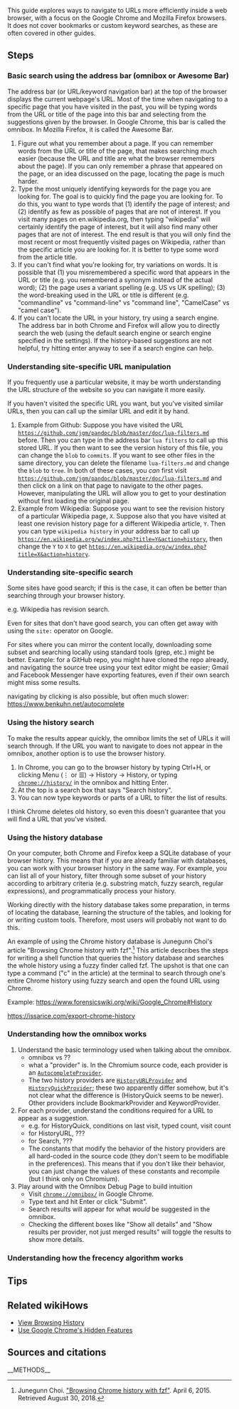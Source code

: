 This guide explores ways to navigate to URLs more efficiently inside a web browser, with a focus on the Google Chrome and Mozilla Firefox browsers. It does not cover bookmarks or custom keyword searches, as these are often covered in other guides.

==Steps==

===Basic search using the address bar (omnibox or Awesome Bar)===

The address bar (or URL/keyword navigation bar) at the top of the browser displays the current webpage's URL. Most of the time when navigating to a specific page that you have visited in the past, you will be typing words from the URL or title of the page into this bar and selecting from the suggestions given by the browser. In Google Chrome, this bar is called the omnibox. In Mozilla Firefox, it is called the Awesome Bar.

# Figure out what you remember about a page. If you can remember words from the URL or title of the page, that makes searching much easier (because the URL and title are what the browser remembers about the page). If you can only remember a phrase that appeared on the page, or an idea discussed on the page, locating the page is much harder.
# Type the most uniquely identifying keywords for the page you are looking for. The goal is to quickly find the page you are looking for. To do this, you want to type words that (1) identify the page of interest; and (2) identify as few as possible of pages that are not of interest. If you visit many pages on en.wikipedia.org, then typing "wikipedia" will certainly identify the page of interest, but it will also find many other pages that are not of interest. The end result is that you will only find the most recent or most frequently visited pages on Wikipedia, rather than the specific article you are looking for. It is better to type some word from the article title.
# If you can't find what you're looking for, try variations on words. It is possible that (1) you misremembered a specific word that appears in the URL or title (e.g. you remembered a synonym instead of the actual word); (2) the page uses a variant spelling (e.g. US vs UK spelling); (3) the word-breaking used in the URL or title is different (e.g. "commandline" vs "command-line" vs "command line", "CamelCase" vs "camel case").
# If you can't locate the URL in your history, try using a search engine. The address bar in both Chrome and Firefox will allow you to directly search the web (using the default search engine or search engine specified in the settings). If the history-based suggestions are not helpful, try hitting enter anyway to see if a search engine can help.

===Understanding site-specific URL manipulation===

If you frequently use a particular website, it may be worth understanding the URL structure of the website so you can navigate it more easily.

If you haven't visited the specific URL you want, but you've visited similar URLs, then you can call up the similar URL and edit it by hand.

# Example from Github: Suppose you have visited the URL <code>https://github.com/jgm/pandoc/blob/master/doc/lua-filters.md</code> before. Then you can type in the address bar <code>lua filters</code> to call up this stored URL. If you then want to see the version history of this file, you can change the <code>blob</code> to <code>commits</code>. If you want to see other files in the same directory, you can delete the filename <code>lua-filters.md</code> and change the <code>blob</code> to <code>tree</code>. In both of these cases, you ''can'' first visit <code>https://github.com/jgm/pandoc/blob/master/doc/lua-filters.md</code> and then click on a link on that page to navigate to the other pages. However, manipulating the URL will allow you to get to your destination without first loading the original page.
# Example from Wikipedia: Suppose you want to see the revision history of a particular Wikipedia page, <code>X</code>. Suppose also that you have visited at least one revision history page for a different Wikipedia article, <code>Y</code>. Then you can type <code>wikipedia history</code> in your address bar to call up <code>https://en.wikipedia.org/w/index.php?title=Y&action=history</code>, then change the <code>Y</code> to <code>X</code> to get <code>https://en.wikipedia.org/w/index.php?title=X&action=history</code>.

===Understanding site-specific search===

Some sites have good search; if this is the case, it can often be better than searching through your browser history.

e.g. Wikipedia has revision search.

Even for sites that don't have good search, you can often get away with using the <code>site:</code> operator on Google.

For sites where you can mirror the content locally, downloading some subset and searching locally using standard tools (grep, etc.) might be better. Example: for a GitHub repo, you might have cloned the repo already, and navigating the source tree using your text editor might be easier; Gmail and Facebook Messenger have exporting features, even if their own search might miss some results.

navigating by clicking is also possible, but often much slower: https://www.benkuhn.net/autocomplete

===Using the history search===

To make the results appear quickly, the omnibox limits the set of URLs it will search through. If the URL you want to navigate to does not appear in the omnibox, another option is to use the browser history.

# In Chrome, you can go to the browser history by typing Ctrl+H, or clicking Menu (⋮ or ☰) → History → History, or typing <code>chrome://history/</code> in the omnibox and hitting Enter.
# At the top is a search box that says "Search history".
# You can now type keywords or parts of a URL to filter the list of results.

I think Chrome deletes old history, so even this doesn't guarantee that you will find a URL that you've visited.

===Using the history database===

On your computer, both Chrome and Firefox keep a SQLite database of your browser history. This means that if you are already familiar with databases, you can work with your browser history in the same way. For example, you can list all of your history, filter through some subset of your history according to arbitrary criteria (e.g. substring match, fuzzy search, regular expressions), and programmatically process your history.

Working directly with the history database takes some preparation, in terms of locating the database, learning the structure of the tables, and looking for or writing custom tools. Therefore, most users will probably not want to do this.

An example of using the Chrome history database is Junegunn Choi's article "Browsing Chrome history with fzf".<ref>Junegunn Choi. [https://junegunn.kr/2015/04/browsing-chrome-history-with-fzf/ "Browsing Chrome history with fzf"]. April 6, 2015. Retrieved August 30, 2018.</ref> This article describes the steps for writing a shell function that queries the history database and searches the whole history using a fuzzy finder called fzf. The upshot is that one can type a command ("c" in the article) at the terminal to search through one's entire Chrome history using fuzzy search and open the found URL using Chrome.

Example: https://www.forensicswiki.org/wiki/Google_Chrome#History

https://issarice.com/export-chrome-history

===Understanding how the omnibox works===

# Understand the basic terminology used when talking about the omnibox.
#* omnibox vs ??
#* what a "provider" is. In the Chromium source code, each provider is an [https://cs.chromium.org/chromium/src/components/omnibox/browser/autocomplete_provider.h?l=129&rcl=aa6aaad888ee4619f709de684992cac9b5d69075 <code>AutocompleteProvider</code>].
#* The two history providers are [https://cs.chromium.org/chromium/src/components/omnibox/browser/history_url_provider.h?l=190&rcl=aa6aaad888ee4619f709de684992cac9b5d69075 <code>HistoryURLProvider</code>] and [https://cs.chromium.org/chromium/src/components/omnibox/browser/history_quick_provider.h?l=25&rcl=aa6aaad888ee4619f709de684992cac9b5d69075 <code>HistoryQuickProvider</code>]; these two apparently differ somehow, but it's not clear what the difference is (HistoryQuick seems to be newer). Other providers include BookmarkProvider and KeywordProvider.
# For each provider, understand the conditions required for a URL to appear as a suggestion.
#* e.g. for HistoryQuick, conditions on last visit, typed count, visit count
#* for HistoryURL, ???
#* for Search, ???
#* The constants that modify the behavior of the history providers are all hard-coded in the source code (they don't seem to be modifiable in the preferences). This means that if you don't like their behavior, you can just change the values of these constants and recompile (but I think only on Chromium).
# Play around with the Omnibox Debug Page to build intuition
#* Visit <code>chrome://omnibox/</code> in Google Chrome.
#* Type text and hit Enter or click "Submit".
#* Search results will appear for what ''would'' be suggested in the omnibox.
#* Checking the different boxes like "Show all details" and "Show results per provider, not just merged results" will toggle the results to show more details.

===Understanding how the frecency algorithm works===

==Tips==

==Related wikiHows==

* [[View Browsing History]]
* [[Use Google Chrome's Hidden Features]]

== Sources and citations ==
{{reflist}}
__METHODS__
